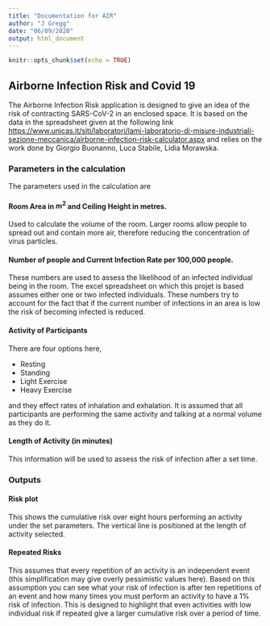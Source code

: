 ```yaml
---
title: "Documentation for AIR"
author: "J Gregg"
date: "06/09/2020"
output: html_document
---
```


```r
knitr::opts_chunk$set(echo = TRUE)
```

## Airborne Infection Risk and Covid 19

The Airborne Infection Risk application is designed to give an idea of the risk of contracting SARS-CoV-2 in an enclosed space. It is based on the data in the spreadsheet given at the following link <https://www.unicas.it/siti/laboratori/lami-laboratorio-di-misure-industriali-sezione-meccanica/airborne-infection-risk-calculator.aspx> and relies on the work done by Giorgio Buonanno, Luca Stabile, Lidia Morawska.

### Parameters in the calculation

The parameters used in the calculation are 

#### Room Area in $m^2$ and Ceiling Height in metres. 

Used to calculate the volume of the room. Larger rooms allow people to spread out and contain more air, therefore reducing the concentration of virus particles.

#### Number of people and Current Infection Rate per 100,000 people. 

These numbers are used to assess the likelihood of an infected individual being in the room. The excel spreadsheet on which this projet is based assumes either one or two infected individuals. These numbers try to account for the fact that if the current number of infections in an area is low the risk of becoming infected is reduced.

#### Activity of Participants

There are four options here, 

- Resting
- Standing
- Light Exercise
- Heavy Exercise

and they effect rates of inhalation and exhalation. It is assumed that all participants are performing the same activity and talking at a normal volume as they do it. 

#### Length of Activity (in minutes)

This information will be used to assess the risk of infection after a set time.

### Outputs

#### Risk plot 

This shows the cumulative risk over eight hours performing an activity under the set parameters. The vertical line is positioned at the length of activity selected.

#### Repeated Risks 

This assumes that every repetition of an activity is an independent event (this simplification may give overly pessimistic values here). Based on this assumption you can see what your risk of infection is after ten repetitions of an event and how many times you must perform an activity to have a 1% risk of infection. This is designed to highlight that even activities with low individual risk if repeated give a larger cumulative risk over a period of time.




